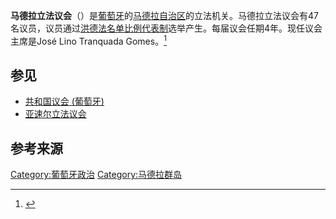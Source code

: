 {{Infobox legislature
|name              = 马德拉自治区立法议会
|native_name       = Assembleia Legislativa da Região Autónoma da Madeira
|coa_pic           = ALRAM.jpg
|coa_res           = 200px
|legislature       = 第10届立法议会
|house_type        = [[一院制|一院制]]
|leader1_type      = 主席
|leader1           = José Lino Tranquada Gomes
|party1            = [[社會民主黨_(葡萄牙)|社会民主党]]
|election1         = 2015年
|members           = 47
|session_res       = 260px
|structure1        = Assembleia Madeira 2015.svg
|structure1_res    = 280 px
|structure1_alt    = Current Structure of the Assembly of the Republic
|political_groups1 = '''执政党'''
*{{nowrap|{{color box|#FF9900}} [[社會民主黨_(葡萄牙)|社會民主黨 (葡萄牙)]] (24)}}
'''反对派'''
*{{color box|#0093DD}} [[民主和社会中心－人民党|民主和社会中心－人民党]] (7)
*{{color box|#FF66FF}} [[社會黨_(葡萄牙)|社會黨 (葡萄牙)]]-{{tsl|en|Portuguese Labour Party|葡萄牙劳动党}}-[[人民－动物－自然|人民－动物－自然]]-{{tsl|en|Earth Party|地球党}} (6)
*{{color box|green}} {{tsl|en|Together for the People||一起为人民}} (5)
*{{nowrap|{{color box|#FF0000}} [[葡萄牙共產黨|葡萄牙共產黨]] (2)}}
*{{color box|#8B0000}} [[左翼集團|左翼集團]] (2)
*{{color box|#3300CC}} {{tsl|en|New Democracy (Portugal)|新民主 (葡萄牙)|新民主}} (1)
|voting_system1    = [[名單比例代表制|名單比例代表制]]<br>[[漢狄法|漢狄法]]
|last_election1    = {{tsl|en|Madeira regional election, 2015|2015年马德拉地方选举|2015年3月29日|}}
|next_election1    = 2019年
|meeting_place     = Funchal
|website           = http://www.alram.pt/
}}

'''马德拉立法议会'''（{{lang-pt|Assembleia Legislativa da Madeira}}）是[[葡萄牙|葡萄牙]]的[[马德拉自治区|马德拉自治区]]的立法机关。马德拉立法议会有47名议员，议员通过[[洪德法|洪德法]][[名单比例代表制|名单比例代表制]]选举产生。每届议会任期4年。现任议会主席是José Lino Tranquada Gomes。<ref>{{cite web|url=http://eleicoes.cne.pt/raster/detalhe.cfm?eleicao=alrm&dia=09&mes=10&ano=2011&codreg=0&local=0|title=Assembleia Legislativa Regional - 09/10/2011 Informação Detalhada - Resultados da Região Autónoma da Madeira|accessdate=12 February 2014|work=eleicoes.cne.pt|publisher=[[Comissão_Nacional_de_Eleições|Comissão Nacional de Eleições]]|language=pt|archive-date=2019-06-10|archive-url=https://web.archive.org/web/20190610154415/http://eleicoes.cne.pt/raster/detalhe.cfm?eleicao=alrm&dia=09&mes=10&ano=2011&codreg=0&local=0|dead-url=no}}</ref>

==参见==
*[[共和国议会_(葡萄牙)|共和国议会 (葡萄牙)]]
*[[亚速尔立法议会|亚速尔立法议会]]

== 参考来源 ==
{{Reflist}}
[[Category:葡萄牙政治|Category:葡萄牙政治]]
[[Category:马德拉群岛|Category:马德拉群岛]]